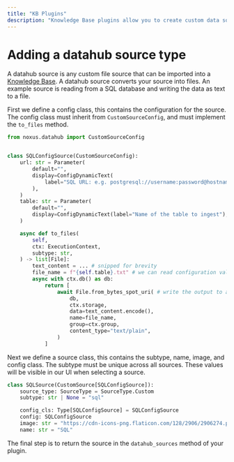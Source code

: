 ```yaml
---
title: "KB Plugins"
description: "Knowledge Base plugins allow you to create custom data source types for importing and processing information from external systems into your knowledge base."
---
```


# Adding a datahub source type

A datahub source is any custom file source that can be imported into a [Knowledge Base](/technical-reference/v0/concepts/knowledge-base). A datahub source converts your source into files. An example source is reading from a SQL database and writing the data as text to a file.

First we define a config class, this contains the configuration for the source. The config class must inherit from `CustomSourceConfig`, and must implement the `to_files` method.

```python
from noxus.datahub import CustomSourceConfig


class SQLConfigSource(CustomSourceConfig):
    url: str = Parameter(
        default="",
        display=ConfigDynamicText(
            label="SQL URL: e.g. postgresql://username:password@hostname:5432/database"
        ),
    )
    table: str = Parameter(
        default="",
        display=ConfigDynamicText(label="Name of the table to ingest"),
    )

    async def to_files(
        self,
        ctx: ExecutionContext,
        subtype: str,
    ) -> list[File]:
        text_content = ... # snipped for brevity
        file_name = f"{self.table}.txt" # we can read configuration values
        async with ctx.db() as db:
            return [
                await File.from_bytes_spot_uri( # write the output to a file.
                    db,
                    ctx.storage,
                    data=text_content.encode(),
                    name=file_name,
                    group=ctx.group,
                    content_type="text/plain",
                )
            ]
```

Next we define a source class, this contains the subtype, name, image, and config class. The subtype must be unique across all sources. These values will be visible in our UI when selecting a source.

```python
class SQLSource(CustomSource[SQLConfigSource]):
    source_type: SourceType = SourceType.Custom
    subtype: str | None = "sql"

    config_cls: Type[SQLConfigSource] = SQLConfigSource
    config: SQLConfigSource
    image: str = "https://cdn-icons-png.flaticon.com/128/2906/2906274.png"
    name: str = "SQL"
```

The final step is to return the source in the `datahub_sources` method of your plugin.
